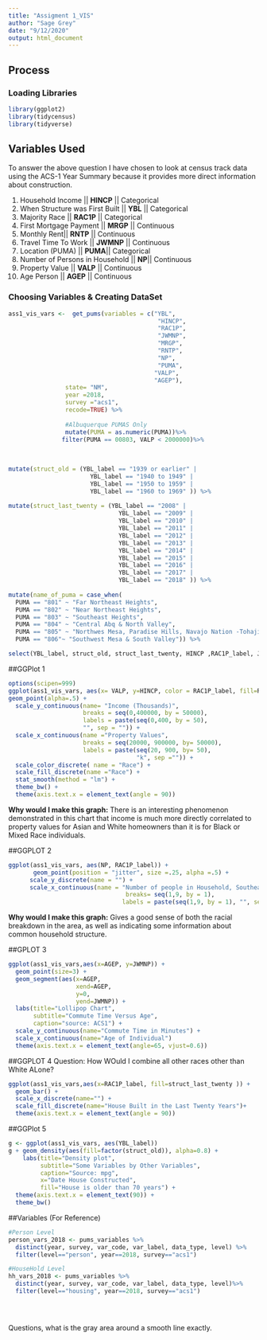 ```yaml
---
title: "Assigment 1_VIS"
author: "Sage Grey"
date: "9/12/2020"
output: html_document
---
```


## Process

### Loading Libraries
```r
library(ggplot2)
library(tidycensus)
library(tidyverse)
```


## Variables  Used
To answer the above question I have chosen to look at census track data using the ACS-1 Year Summary because it provides more direct information about construction. 

1. Household Income || **HINCP** || Categorical
2. When Structure was First Built || **YBL**  || Categorical 
3. Majority Race || **RAC1P** || Categorical
4. First Mortgage Payment || **MRGP** || Continuous 
5. Monthly Rent|| **RNTP** || Continuous
6. Travel Time To Work || **JWMNP** || Continuous
7. Location (PUMA) || **PUMA**|| Categorical
8. Number of Persons in Household || **NP**|| Continuous
9. Property Value || **VALP** || Continuous
10. Age Person || **AGEP** || Continuous

### Choosing Variables & Creating DataSet
```r
ass1_vis_vars <-  get_pums(variables = c("YBL", 
                                          "HINCP",
                                          "RAC1P", 
                                          "JWMNP",
                                          "MRGP",
                                          "RNTP",
                                          "NP", 
                                          "PUMA", 
                                         "VALP", 
                                         "AGEP"),
                state= "NM",
                year =2018,
                survey ="acs1",
                recode=TRUE) %>%
  
                #Albuquerque PUMAS Only
                mutate(PUMA = as.numeric(PUMA))%>%
               filter(PUMA == 00803, VALP < 2000000)%>%
  
  
    
mutate(struct_old = (YBL_label == "1939 or earlier" |
                       YBL_label == "1940 to 1949" | 
                       YBL_label == "1950 to 1959" | 
                       YBL_label == "1960 to 1969" )) %>%
  
mutate(struct_last_twenty = (YBL_label == "2008" |
                               YBL_label == "2009" |
                               YBL_label == "2010" |
                               YBL_label == "2011" |
                               YBL_label == "2012" |
                               YBL_label == "2013" |
                               YBL_label == "2014" |
                               YBL_label == "2015" |
                               YBL_label == "2016" |
                               YBL_label == "2017" |
                               YBL_label == "2018" )) %>%
  
mutate(name_of_puma = case_when(
  PUMA == "801" ~ "Far Northeast Heights",
  PUMA == "802" ~ "Near Northeast Heights", 
  PUMA == "803" ~ "Southeast Heights",
  PUMA == "804" ~ "Central Abq & North Valley",
  PUMA == "805" ~ "Northwes Mesa, Paradise Hills, Navajo Nation -Tohajiilee Chapter",
  PUMA == "806"~ "Southwest Mesa & South Valley")) %>%

select(YBL_label, struct_old, struct_last_twenty, HINCP ,RAC1P_label, JWMNP, MRGP, RNTP, NP, PUMA, name_of_puma, VALP, AGEP)

```

##GGPlot 1
```r
options(scipen=999)
ggplot(ass1_vis_vars, aes(x= VALP, y=HINCP, color = RAC1P_label, fill=RAC1P_label )) +
geom_point(alpha=.5) +
  scale_y_continuous(name= "Income (Thousands)",
                     breaks = seq(0,400000, by = 50000),
                     labels = paste(seq(0,400, by = 50),
                     "", sep = "")) +
  scale_x_continuous(name ="Property Values",
                     breaks = seq(20000, 900000, by= 50000),
                     labels = paste(seq(20, 900, by= 50),
                                    "k", sep ="")) +
  scale_color_discrete( name = "Race") + 
  scale_fill_discrete(name ="Race") +
  stat_smooth(method = "lm") +
  theme_bw() +
  theme(axis.text.x = element_text(angle = 90))
```
**Why would I make this graph:** There is an interesting phenomenon demonstrated in this chart that income is much more directly correlated to property values for Asian and White homeowners than it is for Black or Mixed Race individuals. 


##GGPLOT 2
```r
ggplot(ass1_vis_vars, aes(NP, RAC1P_label)) +
       geom_point(position = "jitter", size =.25, alpha =.5) + 
      scale_y_discrete(name = "") +
      scale_x_continuous(name = "Number of people in Household, Southeast Heights",
                                 breaks= seq(1,9, by = 1),
                                labels = paste(seq(1,9, by = 1), "", sep= ""))
``` 
**Why would I make this graph:** Gives a good sense of both the racial breakdown in the area, as well as indicating some information about common household structure. 

##GPLOT 3
```r
ggplot(ass1_vis_vars,aes(x=AGEP, y=JWMNP)) +
  geom_point(size=3) + 
  geom_segment(aes(x=AGEP, 
                   xend=AGEP, 
                   y=0, 
                   yend=JWMNP)) + 
  labs(title="Lollipop Chart", 
       subtitle="Commute Time Versus Age", 
       caption="source: ACS1") + 
  scale_y_continuous(name="Commute Time in Minutes") +
  scale_x_continuous(name="Age of Individual")
  theme(axis.text.x = element_text(angle=65, vjust=0.6))


```

##GGPLOT 4
Question: How WOuld I combine all other races other than White ALone?
```r
ggplot(ass1_vis_vars,aes(x=RAC1P_label, fill=struct_last_twenty )) +
  geom_bar() +
  scale_x_discrete(name="") +
  scale_fill_discrete(name="House Built in the Last Twenty Years")+
  theme(axis.text.x = element_text(angle = 90))

```

##GGPlot 5 
```r
g <- ggplot(ass1_vis_vars, aes(YBL_label)) 
g + geom_density(aes(fill=factor(struct_old)), alpha=0.8) + 
    labs(title="Density plot", 
         subtitle="Some Variables by Other Variables",
         caption="Source: mpg",
         x="Date House Constructed",
         fill="House is older than 70 years") +
  theme(axis.text.x = element_text(90)) +
  theme_bw()
```

##Variables (For Reference)
```r
#Person Level
person_vars_2018 <- pums_variables %>%
  distinct(year, survey, var_code, var_label, data_type, level) %>%
  filter(level=="person", year==2018, survey=="acs1")

#HouseHold Level
hh_vars_2018 <- pums_variables %>%
  distinct(year, survey, var_code, var_label, data_type, level)%>%
  filter(level=="housing", year==2018, survey=="acs1")




```

##
Questions, what is the gray area around a smooth line exactly. 
